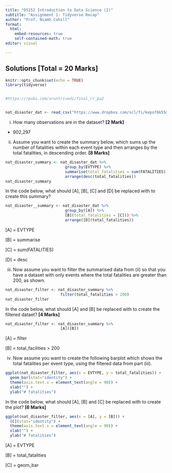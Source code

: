 ```yaml
---
title: "DS152 Introduction to Data Science (2)"
subtitle: "Assignment 1: Tidyverse Recap"
author: "Prof. Niamh Cahill"
format: 
  html:
    embed-resources: true
    self-contained-math: true
editor: visual

---
```



## **Solutions** **\[Total = 20 Marks\]**


```r
knitr::opts_chunk$set(echo = TRUE)
library(tidyverse)


#https://rpubs.com/aruntrivedi/final_rr_pa2


nat_disaster_dat <- read_csv("https://www.dropbox.com/scl/fi/kepof8k55mzlefy7nzfrj/nat_disaster_dat.csv?rlkey=7nx78bcpnj6ufm0hdq91ke8np&raw=1")


```



(i) How many observations are in the dataset? __[2 Mark]__

  - 902,297


(ii) Assume you want to create the summary below, which sums up the number of fatalities within each event type and then arranges by the total fatalities, in descending order. __[8 Marks]__

```r
nat_disaster_summary <- nat_disaster_dat %>% 
                          group_by(EVTYPE) %>% 
                          summarise(total_fatalities = sum(FATALITIES)) %>% 
                          arrange(desc(total_fatalities))
nat_disaster_summary 
```

In the code below, what should [A], [B], [C] and [D] be replaced with to create this summary? 

```r
nat_disaster__summary <- nat_disaster_dat %>% 
                          group_by([A]) %>% 
                          [B](total_fatalities = [C])) %>% 
                          arrange([D](total_fatalities))
```


[A] = EVTYPE

[B] = summarise

[C] = sum(FATALITIES)

[D] = desc


(iii) Now assume you want to filter the summarised data from (ii) so that you have a dataset with only events where the total fatalities are greater than 200, as shown.

```r
nat_disaster_filter <- nat_disaster_summary %>% 
                        filter(total_fatalities > 200)
nat_disaster_filter
```


In the code below, what should [A] and [B] be replaced with to create the filtered dataet? __[4 Marks]__


```r
nat_disaster_filter <- nat_disaster_summary %>% 
                        [A]([B])
```



[A] = filter

[B] = total_facilities > 200


(iv) Now assume you want to create the following barplot which shows the total fatalities per event type, using the filtered data from part (iii). 

```r
ggplot(nat_disaster_filter, aes(x = EVTYPE, y = total_fatalities)) +
  geom_bar(stat="identity") +
  theme(axis.text.x = element_text(angle = 90)) +
  xlab("") +
  ylab("# fatalities")
```


In the code below, what should [A], [B] and [C] be replaced with to create the plot? __[6 Marks]__


```r
ggplot(nat_disaster_filter, aes(x = [A], y = [B])) +
  [C](stat="identity") +
  theme(axis.text.x = element_text(angle = 90)) +
  xlab("") +
  ylab("# fatalities") 
```

[A] = EVTYPE

[B] = total_fatalities

[C] = geom_bar



